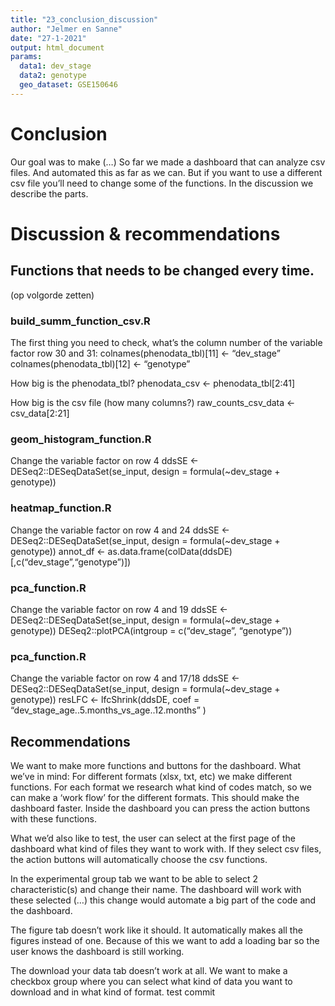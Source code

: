 ```yaml
---
title: "23_conclusion_discussion"
author: "Jelmer en Sanne"
date: "27-1-2021"
output: html_document
params:
  data1: dev_stage
  data2: genotype
  geo_dataset: GSE150646
---
```


 
# Conclusion
Our goal was to make (…) 
So far we made a dashboard that can analyze csv files. And automated this as far as we can. But if you want to use a different csv file you’ll need to change some of the functions.
In the discussion we describe the parts.


# Discussion & recommendations 

## Functions that needs to be changed every time.
(op volgorde zetten)

### build_summ_function_csv.R
The first thing you need to check, what’s the column number of the variable factor
row 30 and 31: colnames(phenodata_tbl)[11] <- "dev_stage"
 colnames(phenodata_tbl)[12] <- "genotype"

How big is the phenodata_tbl?
phenodata_csv <- phenodata_tbl[2:41]

How big is the csv file (how many columns?)
raw_counts_csv_data <- csv_data[2:21] 


### geom_histogram_function.R
Change the variable factor on row 4
ddsSE <- DESeq2::DESeqDataSet(se_input, design = formula(~dev_stage + genotype))

### heatmap_function.R
Change the variable factor on row 4 and 24
ddsSE <- DESeq2::DESeqDataSet(se_input, design = formula(~dev_stage + genotype))
annot_df <- as.data.frame(colData(ddsDE)[,c("dev_stage","genotype")])

### pca_function.R
Change the variable factor on row 4 and 19
ddsSE <- DESeq2::DESeqDataSet(se_input, design = formula(~dev_stage + genotype))
DESeq2::plotPCA(intgroup = c("dev_stage", "genotype"))

### pca_function.R
Change the variable factor on row 4 and 17/18
ddsSE <- DESeq2::DESeqDataSet(se_input, design = formula(~dev_stage + genotype))
resLFC <- lfcShrink(ddsDE, 
                      coef = "dev_stage_age..5.months_vs_age..12.months"     )  

## Recommendations 
We want to make more functions and buttons for the dashboard. 
What we’ve in mind: 
For different formats (xlsx, txt, etc) we make different functions. 
For each format we research what kind of codes match, so we can make a ‘work flow’ for the different formats. This should make the dashboard faster.
Inside the dashboard you can press the action buttons with these functions.

What we’d also like to test, the user can select at the first page of the dashboard what kind of files they want to work with. If they select csv files, the action buttons will automatically choose the csv functions.

In the experimental group tab we want to be able to select 2 characteristic(s) and change their name. The dashboard will work with these selected (…) this change would automate a big part of the code and the dashboard.


The figure tab doesn’t work like it should. It automatically makes all the figures instead of one. Because of this we want to add a loading bar so the user knows the dashboard is still working.

The download your data tab doesn’t work at all. We want to make a checkbox group where you can select what kind of data you want to download and in what kind of format.
test commit

